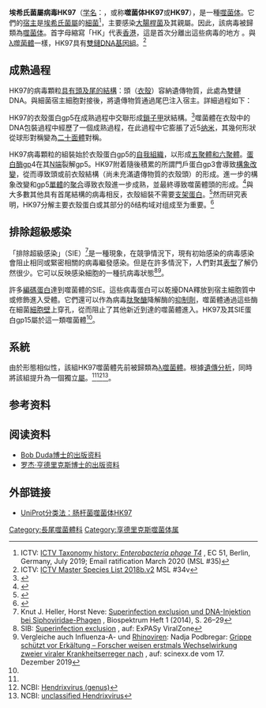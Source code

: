 

{{他用|subject=噬菌体|other=1997年香港|中國收回香港}}
{{Virusbox
|image=BacteriophageHK97.jpg
|image caption=由[[穿透式電子顯微鏡|穿透式電子顯微鏡]]（TEM）拍摄的埃希氏菌屬病毒HK97，[[放大倍数|放大倍数]]为300000x。
|parent=Hendrixvirus
|species=Escherichia virus HK97
}}
'''埃希氏菌屬病毒HK97'''（[[学名|学名]]：{{lang|la|''Escherichia virus HK97''}}，或称'''噬菌体HK97'''或'''HK97'''），是一種[[噬菌体|噬菌体]]。它們的[[宿主|宿主]]是[[埃希氏菌屬|埃希氏菌屬]]的[[細菌|細菌]]<ref name="ICTV_MSL#35_T4">ICTV: [https://talk.ictvonline.org/taxonomy/p/taxonomy-history?taxnode_id=19990390 ICTV Taxonomy history: ''Enterobacteria phage T4''] {{Wayback|url=https://talk.ictvonline.org/taxonomy/p/taxonomy-history?taxnode_id=19990390 |date=20210128100324 }}, EC 51, Berlin, Germany, July 2019; Email ratification March 2020 (MSL #35)</ref>，主要感染[[大腸桿菌|大腸桿菌]]及其親屬。因此，該病毒被歸類為[[噬菌体|噬菌体]]。首字母縮寫「HK」代表[[香港|香港]]，這是首次分離出這些病毒的地方<!--埃希氏菌屬病毒HK97|哪一種病毒]]的名字以[[香港|香港]]（HK）命名-->。與[[λ噬菌體|λ噬菌體]]一樣，HK97具有[[脫氧核糖核酸|雙鏈DNA]][[基因組|基因組]]。<ref name="ICTV_MSL#34v">ICTV: [https://talk.ictvonline.org/files/master-species-lists/m/msl/8266 ICTV Master Species List 2018b.v2] {{Wayback|url=https://talk.ictvonline.org/files/master-species-lists/m/msl/8266 |date=20191203111840 }} MSL #34v</ref>

==成熟過程==
HK97的病毒顆粒[[有尾噬菌體目|具有頭及尾的結構]]：頭（[[衣殼|衣殼]]）容納遺傳物質，此處為雙鏈DNA。與細菌宿主細胞對接後，將遺傳物質通過尾巴注入宿主。詳細過程如下：

HK97的衣殼蛋白gp5在成熟過程中交聯形成[[鎖子甲|鎖子甲]]狀結構。<ref>{{Cite journal|title=The Refined Structure of a Protein Catenane: The HK97 Bacteriophage Capsid at 3.44Å Resolution|last=Helgstrand|first=Charlotte|last2=Wikoff, William R|date=1 December 2003|journal=Journal of Molecular Biology|issue=5|doi=10.1016/j.jmb.2003.09.035|volume=334|pages=885–899|pmid=14643655|last3=Duda, Robert L|last4=Hendrix, Roger W|last5=Johnson, John E|last6=Liljas, Lars}}</ref>噬菌體在衣殼中的DNA包裝過程中經歷了一個成熟過程，在此過程中它膨脹了近5[[纳米|纳米]]，其幾何形狀從球形對稱變為[[正二十面體|二十面體]]對稱。 

HK97病毒顆粒的組裝始於衣殼蛋白gp5的[[自我組織|自我組織]]，以形成[[低聚物|五聚體和六聚體]]。[[蛋白酶|蛋白酶]]gp4在其[[N端|N端]]裂解gp5。HK97附着隨後積累的所謂門戶蛋白gp3會導致[[構象改變|構象改變]]，從而導致頭或前衣殼結構（尚未充滿遺傳物質的衣殼頭）的形成。進一步的構象改變和gp5[[單體|單體]]的[[聚合|聚合]]導致衣殼進一步成熟，並最終導致噬菌體頭的形成。<ref>{{Cite journal|title=Bacteriophage HK97 capsid assembly and maturation.|last=Hendrix|first=RW|last2=Johnson, JE|journal=Advances in Experimental Medicine and Biology|doi=10.1007/978-1-4614-0980-9_15|year=2012|volume=726|pages=351–63|isbn=978-1-4614-0979-3|pmid=22297521}}</ref>與大多數其他具有首尾結構的病毒相反，衣殼組裝不需要[[支架蛋白質|支架蛋白]]。<ref name="pmid7723020">{{Cite journal|title=Genetic basis of bacteriophage HK97 prohead assembly|journal=J. Mol. Biol.|issue=4|doi=10.1006/jmbi.1994.0169|year=1995|volume=247|pages=636–47|pmid=7723020}}</ref>然而研究表明，HK97分解主要衣殼蛋白或其部分的δ结构域对组成至为重要。<ref name="pmid24889236">{{Cite journal|title=The delta domain of the HK97 major capsid protein is essential for assembly|journal=Virology|issue=|doi=10.1016/j.virol.2014.03.022|year=2014|volume=456-457|pages=171–8|pmc=4044616|pmid=24889236}}</ref>

==排除超級感染==
「排除超級感染」（SIE）<ref>Knut J. Heller, Horst Neve: [https://www.biospektrum.de/ausgabe/1-2014/1223100 Superinfection exclusion und DNA-Injektion bei Siphoviridae-Phagen] {{Wayback|url=https://www.biospektrum.de/ausgabe/1-2014/1223100 |date=20160417030457 }}, Biospektrum Heft 1 (2014), S. 26–29</ref>是一種現象，在競爭情況下，現有初始感染的病毒感染會阻止相同或緊密相關的病毒繼發感染。但是在許多情況下，人們對其[[表型|表型]]了解仍然很少。它可以反映感染細胞的一種抗病毒狀態<ref name="SIB_SIE">SIB: [https://viralzone.expasy.org/3971 Superinfection exclusion] {{Wayback|url=https://viralzone.expasy.org/3971 |date=20180101110149 }}, auf: ExPASy ViralZone</ref><ref>Vergleiche auch Influenza-A- und [[Rhinovirus|Rhinoviren]]: Nadja Podbregar: [https://www.scinexx.de/news/medizin/grippe-schuetzt-vor-erkaeltung/ Grippe schützt vor Erkältung – Forscher weisen erstmals Wechselwirkung zweier viraler Krankheitserreger nach] {{Wayback|url=https://www.scinexx.de/news/medizin/grippe-schuetzt-vor-erkaeltung/ |date=20201026165031 }}, auf: scinexx.de vom 17. Dezember 2019</ref>。

許多[[遺傳密碼|編碼蛋白]]達到噬菌體的SIE。這些病毒蛋白可以乾擾DNA釋放到宿主細胞質中或修飾進入受體。它們還可以作為病毒[[肽聚醣|肽聚醣]]降解酶的[[抑制劑|抑制劑]]，噬菌體通過這些酶在細菌[[細胞壁|細胞壁]]上穿孔，從而阻止了其他新近到達的噬菌體進入。HK97及其SIE蛋白gp15屬於這一類噬菌體<ref name="SIB_SIE" />。

==系統==
由於形態相似性，該組HK97噬菌體先前被歸類為[[λ噬菌體|λ噬菌體]]。根據[[遺傳學|遺傳分析]]，同時將該組提升為一個獨立[[屬|屬]]。<ref name="ICTV_MSL#34v" /><ref>NCBI: [https://www.ncbi.nlm.nih.gov/Taxonomy/Browser/wwwtax.cgi?mode=Undef&id=2169654&lvl=3 Hendrixvirus (genus)]</ref><ref>NCBI: [https://www.ncbi.nlm.nih.gov/Taxonomy/Browser/wwwtax.cgi?mode=Tree&id=2301283 unclassified Hendrixvirus]</ref>。

== 参考资料 ==
{{Reflist}}

== 阅读资料 ==

* [http://www.pitt.edu/~duda/HK97.html Bob Duda博士的出版资料] {{Wayback|url=http://www.pitt.edu/~duda/HK97.html |date=20160303165333 }} 
* [http://www.pitt.edu/~biohome/Dept/Frame/Faculty/hendrix.htm#Publications 罗杰·亨德里克斯博士的出版资料] {{Wayback|url=http://www.pitt.edu/~biohome/Dept/Frame/Faculty/hendrix.htm#Publications |date=20141125084616 }} 

== 外部链接 ==

* [https://www.uniprot.org/taxonomy/37554 UniProt分类法：肠杆菌噬菌体HK97] {{Wayback|url=https://www.uniprot.org/taxonomy/37554 |date=20200311171555 }} 
{{Taxonbar|from=Q5629966}}
[[Category:長尾噬菌體科|Category:長尾噬菌體科]]
[[Category:享德里克斯噬菌体属|Category:享德里克斯噬菌体属]]